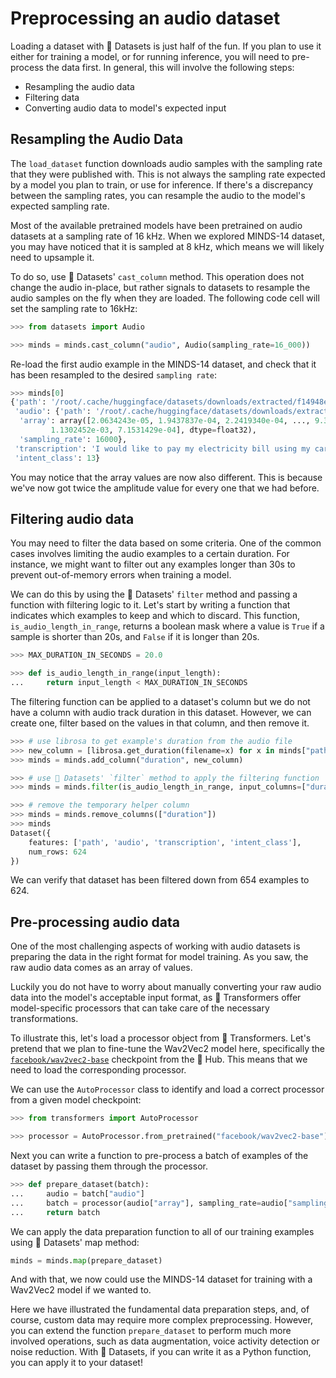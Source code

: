 # Preprocessing an audio dataset

Loading a dataset with 🤗 Datasets is just half of the fun. If you plan to use it either for training a model, or for running
inference, you will need to pre-process the data first. In general, this will involve the following steps:

* Resampling the audio data
* Filtering data
* Converting audio data to model's expected input


## Resampling the Audio Data

The `load_dataset` function downloads audio samples with the sampling rate that they were published with. This is not
always the sampling rate expected by a model you plan to train, or use for inference. If there's a discrepancy between
the sampling rates, you can resample the audio to the model's expected sampling rate.

Most of the available pretrained models have been pretrained on audio datasets at a sampling rate of 16 kHz.
When we explored MINDS-14 dataset, you may have noticed that it is sampled at 8 kHz, which means we will likely need
to upsample it.

<!--  TODO: @hollance please add an explanation of what happens when we upsample-->

To do so, use 🤗 Datasets' `cast_column` method. This operation does not change the audio in-place, but rather signals
to datasets to resample the audio samples on the fly when they are loaded. The following code cell will set the sampling
rate to 16kHz:

```py
>>> from datasets import Audio

>>> minds = minds.cast_column("audio", Audio(sampling_rate=16_000))
```

Re-load the first audio example in the MINDS-14 dataset, and check that it has been resampled to the desired `sampling rate`:

```py
>>> minds[0]
{'path': '/root/.cache/huggingface/datasets/downloads/extracted/f14948e0e84be638dd7943ac36518a4cf3324e8b7aa331c5ab11541518e9368c/en-AU~PAY_BILL/response_4.wav',
 'audio': {'path': '/root/.cache/huggingface/datasets/downloads/extracted/f14948e0e84be638dd7943ac36518a4cf3324e8b7aa331c5ab11541518e9368c/en-AU~PAY_BILL/response_4.wav',
  'array': array([2.0634243e-05, 1.9437837e-04, 2.2419340e-04, ..., 9.3852862e-04,
         1.1302452e-03, 7.1531429e-04], dtype=float32),
  'sampling_rate': 16000},
 'transcription': 'I would like to pay my electricity bill using my card can you please assist',
 'intent_class': 13}
```

You may notice that the array values are now also different. This is because we've now got twice the amplitude value for
every one that we had before.

## Filtering audio data

You may need to filter the data based on some criteria. One of the common cases involves limiting the audio examples to a
certain duration. For instance, we might want to filter out any examples longer than 30s to prevent out-of-memory errors
when training a model.

We can do this by using the  🤗 Datasets' `filter` method and passing a function with filtering logic to it. Let's start by writing a
function that indicates which examples to keep and which to discard. This function, `is_audio_length_in_range`,
returns a boolean mask where a value is `True` if a sample is shorter than 20s, and `False` if it is longer than 20s.

```py
>>> MAX_DURATION_IN_SECONDS = 20.0

>>> def is_audio_length_in_range(input_length):
...     return input_length < MAX_DURATION_IN_SECONDS
```

The filtering function can be applied to a dataset's column but we do not have a column with audio track duration in this
dataset. However, we can create one, filter based on the values in that column, and then remove it.

```py
>>> # use librosa to get example's duration from the audio file
>>> new_column = [librosa.get_duration(filename=x) for x in minds["path"]]
>>> minds = minds.add_column("duration", new_column)

>>> # use 🤗 Datasets' `filter` method to apply the filtering function
>>> minds = minds.filter(is_audio_length_in_range, input_columns=["duration"])

>>> # remove the temporary helper column
>>> minds = minds.remove_columns(["duration"])
>>> minds
Dataset({
    features: ['path', 'audio', 'transcription', 'intent_class'],
    num_rows: 624
})
```

We can verify that dataset has been filtered down from 654 examples to 624.

## Pre-processing audio data

One of the most challenging aspects of working with audio datasets is preparing the data in the right format for model
training. As you saw, the raw audio data comes as an array of values.

<!--  TODO: add a section explaining what feature extractor does exactly -->
<!--  Mention text tokenizers as well and link to NLP course for explanations -->

Luckily you do not have to worry about manually converting your raw audio data into the model's acceptable input format,
as 🤗 Transformers offer model-specific processors that can take care of the necessary transformations.

To illustrate this, let's load a processor object from 🤗 Transformers. Let's pretend that we plan to fine-tune the Wav2Vec2
model here, specifically the [`facebook/wav2vec2-base`](https://huggingface.co/facebook/wav2vec2-base) checkpoint from
the 🤗 Hub. This means that we need to load the corresponding processor.

We can use the `AutoProcessor` class to identify and load a correct processor from a given model checkpoint:

```py
>>> from transformers import AutoProcessor

>>> processor = AutoProcessor.from_pretrained("facebook/wav2vec2-base")
```

Next you can write a function to pre-process a batch of examples of the dataset by passing them through the processor.

```py
>>> def prepare_dataset(batch):
...     audio = batch["audio"]
...     batch = processor(audio["array"], sampling_rate=audio["sampling_rate"], text=batch["transcription"], padding = True)
...     return batch
```

We can apply the data preparation function to all of our training examples using 🤗 Datasets' map method:

```py
minds = minds.map(prepare_dataset)
```

And with that, we now could use the MINDS-14 dataset for training with a Wav2Vec2 model if we wanted to.

Here we have illustrated the fundamental data preparation steps, and, of course, custom data may require more complex preprocessing.
However, you can extend the function `prepare_dataset` to perform much more involved operations, such as data augmentation,
voice activity detection or noise reduction. With 🤗 Datasets, if you can write it as a Python function, you can apply
it to your dataset!